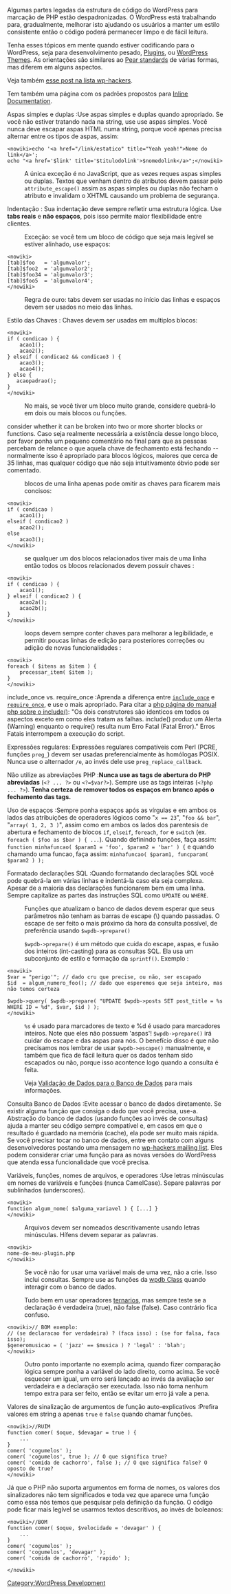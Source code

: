 {{Languages|
{{en|WordPress Coding Standards}}
{{it|Standard di codifica di WordPress}}
{{ja|WordPress コーディング基準}}
{{pt-br|Padroes_de_Codificacao_do_WordPress}}
{{zh-hans|WordPress 代码规范}}
}}

Algumas partes legadas da estrutura de código do WordPress para marcação de PHP estão despadronizadas. O WordPress está trabalhando para, gradualmente, melhorar isto ajudando os usuários a manter um estilo consistente então o código poderá permanecer limpo e de fácil leitura.

Tenha esses tópicos em mente quando estiver codificando para o WordPress, seja para desenvolvimento pesado, [[Writing a Plugin|Plugins]], ou [[Theme Development|WordPress Themes]]. As orientações são similares ao [http://pear.php.net/manual/en/standards.php Pear standards] de várias formas, mas diferem em alguns aspectos.

Veja também [http://comox.textdrive.com/pipermail/wp-hackers/2006-July/006930.html esse post na lista wp-hackers].

Tem também uma página com os padrões propostos para [[Inline Documentation]].

;Aspas simples e duplas :Use aspas simples e duplas quando apropriado. Se você não estiver tratando nada na string, use use aspas simples. Você nunca deve escapar aspas HTML numa string, porque você apenas precisa alternar entre os tipos de aspas, assim:

<pre><nowiki>echo '<a href="/link/estatico" title="Yeah yeah!">Nome do link</a>';
echo "<a href='$link' title='$titulodolink'>$nomedolink</a>";</nowiki></pre>

:A única exceção é no JavaScript, que as vezes reques aspas simples ou duplas. Textos que venham dentro de atributos devem passar pelo <tt>attribute_escape()</tt> assim as aspas simples ou duplas não fecham o atributo e invalidam o XHTML causando um problema de segurança.

;Indentação : Sua indentação deve sempre refletir uma estrutura lógica. Use '''tabs reais''' e '''não espaços''', pois isso permite maior flexibilidade entre clientes.

:Exceção: se você tem um bloco de código que seja mais legível se estiver alinhado, use espaços:

<pre><nowiki>
[tab]$foo   = 'algumvalor';
[tab]$foo2  = 'algumvalor2';
[tab]$foo34 = 'algumvalor3';
[tab]$foo5  = 'algumvalor4';
</nowiki></pre>

:Regra de ouro: tabs devem ser usadas no início das linhas e espaços devem ser usados no meio das linhas.

;Estilo das Chaves : Chaves devem ser usadas em multiplos blocos:

<pre><nowiki>
if ( condicao ) {
    acao1();
    acao2();
} elseif ( condicao2 && condicao3 ) {
    acao3();
    acao4();
} else {
   acaopadrao();
}
</nowiki></pre>

:No mais, se você tiver um bloco muito grande, considere quebrá-lo em dois ou mais blocos ou funções.
consider whether it can be broken into two or more shorter blocks or functions. Caso seja realmente necessária a existência desse longo bloco, por favor ponha um pequeno comentário no final para que as pessoas percebam de relance o que aquela chave de fechamento está fechando -- normalmente isso é apropriado para blocos lógicos, maiores que cerca de 35 linhas, mas qualquer código que não seja intuitivamente óbvio pode ser comentado.

:blocos de uma linha apenas pode omitir as chaves para ficarem mais concisos:

<pre><nowiki>
if ( condicao )
    acao1();
elseif ( condicao2 )
    acao2();
else
    acao3();
</nowiki></pre>

:se qualquer um dos blocos relacionados tiver mais de uma linha então todos os blocos relacionados devem possuir chaves :

<pre><nowiki>
if ( condicao ) {
    acao1();
} elseif ( condicao2 ) {
    acao2a();
    acao2b();
}
</nowiki></pre>

:loops devem sempre conter chaves para melhorar a legibilidade, e permitir poucas linhas de edição para posteriores correções ou adição de novas funcionalidades :

<pre><nowiki>
foreach ( $itens as $item ) {
    processar_item( $item );
}
</nowiki></pre>

;include_once  vs. require_once :Aprenda a diferença entre [http://us3.php.net/manual/en/function.include-once.php <tt>include_once</tt>] e [http://us3.php.net/manual/en/function.require-once.php <tt>require_once</tt>], e use o mais apropriado. Para citar a [http://us3.php.net/manual/en/function.include.php php página do manual php sobre o include()]: "Os dois construtores são identicos em todos os aspectos exceto em como eles tratam as falhas. include() produz um Alerta (Warning) enquanto o require() resulta num Erro Fatal (Fatal Error)." Erros Fatais interrompem a execução do script.

;Expressões regulares: Expressões regulares compatíveis com Perl (PCRE, funções <tt>preg_</tt>) devem ser usadas preferencialmente às homólogas POSIX. Nunca use o alternador <tt>/e</tt>, ao invés dele use <tt>preg_replace_callback</tt>.

;Não utilize as abreviações PHP :'''Nunca use as tags de abertura do PHP abreviadas''' (<tt>&lt;? ... ?&gt;</tt> ou <tt>&lt;?=$var?&gt;</tt>). Sempre use as tags inteiras (<tt>&lt;?php ... ?&gt;</tt>). '''Tenha certeza de remover todos os espaços em branco após o fechamento das tags.'''

;Uso de espaços :Sempre ponha espaços após as vírgulas e em ambos os lados das atribuições de operadores lógicos como "<tt>x == 23</tt>", "<tt>foo && bar</tt>", "<tt>array( 1, 2, 3 )</tt>", assim como em ambos os lados dos parentesis de abertura e fechamento de blocos <tt>if</tt>, <tt>elseif</tt>, <tt>foreach</tt>, <tt>for</tt> e <tt>switch</tt> (ex. <tt>foreach ( $foo as $bar ) { ...</tt>). Quando definindo funções, faça assim: <tt>function minhafuncao( $param1 = 'foo', $param2 = 'bar' ) {</tt> e quando chamando uma funcao, faça assim: <tt>minhafuncao( $param1, funcparam( $param2 ) );</tt>

;Formatado declarações SQL :Quando formatando declarações SQL você pode quebrá-la em várias linhas e indentá-la caso ela seja complexa. Apesar de a maioria das declarações funcionarem bem em uma linha. Sempre capitalize as partes das instruções SQL como <tt>UPDATE</tt> ou <tt>WHERE</tt>.

:Funções que atualizam o banco de dados devem esperar que seus parâmetros não tenham as barras de escape (\) quando passadas. O escape de ser feito o mais próximo da hora da consulta possível, de preferência usando <tt>$wpdb-&gt;prepare()</tt>

:<tt>$wpdb-&gt;prepare()</tt> é um método que cuida do escape, aspas, e fusão dos inteiros (int-casting) para as consultas SQL. Ela usa um subconjunto de estilo e formação da <tt>sprintf()</tt>. Exemplo :

<pre><nowiki>
$var = "perigo'"; // dado cru que precise, ou não, ser escapado
$id  = algum_numero_foo(); // dado que esperemos que seja inteiro, mas não temos certeza

$wpdb->query( $wpdb->prepare( "UPDATE $wpdb->posts SET post_title = %s WHERE ID = %d", $var, $id ) );
</nowiki></pre>

: <tt>%s</tt> é usado para marcadores de texto e %d é usado para marcadores inteiros. Note que eles não possuem 'aspas'! <tt>$wpdb-&gt;prepare()</tt> irá cuidar do escape e das aspas para nós. O benefício disso é que não precisamos nos lembrar de usar <tt>$wpdb-&gt;escape()</tt> manualmente, e também que fica de fácil leitura quer os dados tenham sido escapados ou não, porque isso acontence logo quando a consulta é feita.

: Veja [[Data Validation#Database|Validação de Dados para o Banco de Dados]] para mais informações.

;Consulta Banco de Dados :Evite acessar o banco de dados diretamente. Se existir alguma função que consiga o dado que você precisa, use-a. Abstração do banco de dados (usando funções ao invés de consultas) ajuda a manter seu código sempre compatível e, em casos em que o resultado é guardado na memória (cache), ela pode ser muito mais rápida. Se você precisar tocar no banco de dados, entre em contato com alguns desenvolvedores postando uma mensagem no [[Mailing_Lists#Hackers|wp-hackers mailing list]]. Eles podem considerar criar uma função para as novas versões do WordPress que atenda essa funcionalidade que você precisa.

;Variáveis, funções, nomes de arquivos, e operadores :Use letras minúsculas em nomes de variáveis e funções (nunca CamelCase). Separe palavras por sublinhados (underscores).

<pre><nowiki>
function algum_nome( $alguma_variavel ) { [...] }
</nowiki></pre>

:Arquivos devem ser nomeados descritivamente usando letras minúsculas. Hífens devem separar as palavras.

<pre><nowiki>
nome-do-meu-plugin.php
</nowiki></pre>

:Se você não for usar uma variável mais de uma vez, não a crie. Isso inclui consultas. Sempre use as funções da [[Function_Reference/wpdb Class|wpdb Class]] quando interagir com o banco de dados.

:Tudo bem em usar operadores [[Wikipedia:Ternary_operation|ternarios]], mas sempre teste se a declaração é verdadeira (true), não false (false). Caso contrário fica confuso.

<pre><nowiki>// BOM exemplo:
// (se declaracao for verdadeira) ? (faca isso) : (se for falsa, faca isso);
$generomusicao = ( 'jazz' == $musica ) ? 'legal' : 'blah';
</nowiki>
</pre>

:Outro ponto importante no exemplo acima, quando fizer comparação lógica sempre ponha a variável do lado direito, como acima. Se você esquecer um igual, um erro será lançado ao invés da avaliação ser verdadeira e a declaração ser executada. Isso não toma nenhum tempo extra para ser feito, então se evitar um erro já vale a pena.

;Valores de sinalização de argumentos de função auto-explicativos :Prefira valores em string a apenas <tt>true</tt> e <tt>false</tt> quando chamar funções.
<pre><nowiki>//RUIM
function comer( $oque, $devagar = true ) {
    ...
}
comer( 'cogumelos' );
comer( 'cogumelos', true ); // O que significa true?
comer( 'comida de cachorro', false ); // O que significa false? O oposto de true?
</nowiki></pre>

Já que o PHP não suporta argumentos em forma de nomes, os valores dos sinalizadores não tem significados e toda vez que aparece uma função como essa nós temos que pesquisar pela definição da função. O código pode ficar mais legível se usarmos textos descritivos, ao invés de boleanos:

<pre><nowiki>//BOM
function comer( $oque, $velocidade = 'devagar' ) {
    ...
}
comer( 'cogumelos' );
comer( 'cogumelos', 'devagar' );
comer( 'comida de cachorro', 'rapido' );

</nowiki></pre>

[[Category:WordPress Development]]
